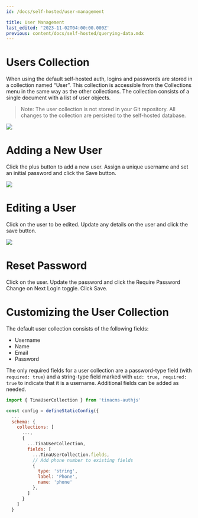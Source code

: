 ```yaml
---
id: /docs/self-hosted/user-management

title: User Management
last_edited: '2023-11-02T04:00:00.000Z'
previous: content/docs/self-hosted/querying-data.mdx
---
```


# Users Collection

When using the default self-hosted auth, logins and passwords are stored in a collection named “User”. This collection is accessible from the Collections menu in the same way as the other collections. The collection consists of a single document with a list of user objects.

> Note: The user collection is not stored in your Git repository. All changes to the collection are persisted to the self-hosted database.

![](/img/docs/self-hosted/user_management_users_collection_small_gjxgld.png)

# Adding a New User

Click the plus button to add a new user. Assign a unique username and set an initial password and click the Save button.

![](/img/docs/self-hosted/user_management_list_users_woxeve.png)

# Editing a User

Click on the user to be edited. Update any details on the user and click the save button.

![](/img/docs/self-hosted/user_management_edit_user_mhebwp.png)

# Reset Password

Click on the user. Update the password and click the Require Password Change on Next Login toggle. Click Save.

# Customizing the User Collection

The default user collection consists of the following fields:

- Username
- Name
- Email
- Password

The only required fields for a user collection are a password-type field (with `required: true`) and a string-type field marked with `uid: true, required: true` to indicate that it is a username. Additional fields can be added as needed.

```js
import { TinaUserCollection } from 'tinacms-authjs'

const config = defineStaticConfig({
  ...
  schema: {
    collections: [
      ...,
      {
        ...TinaUserCollection,
        fields: [
          ...TinaUserCollection.fields,
          // Add phone number to existing fields
          {
            type: 'string',
            label: 'Phone',
            name: 'phone'
          },
        ]
      }
    ]
  }
```
